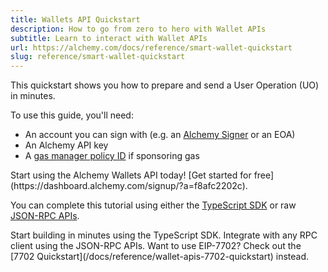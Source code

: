 ```yaml
---
title: Wallets API Quickstart
description: How to go from zero to hero with Wallet APIs
subtitle: Learn to interact with Wallet APIs
url: https://alchemy.com/docs/reference/smart-wallet-quickstart
slug: reference/smart-wallet-quickstart
---
```


This quickstart shows you how to prepare and send a User Operation (UO) in minutes.

To use this guide, you'll need:

- An account you can sign with (e.g. an [Alchemy Signer](/docs/wallets/signer/what-is-a-signer#alchemy-signer) or an EOA)
- An Alchemy API key
- A [gas manager policy ID](/wallets/transactions/sponsor-gas) if sponsoring gas

<Tip title="Don't have an API key?" icon="star">
  Start using the Alchemy Wallets API today! [Get started for
  free](https://dashboard.alchemy.com/signup/?a=f8afc2202c).
</Tip>

You can complete this tutorial using either the [TypeScript SDK](/wallets/smart-wallet-quickstart/sdk) or raw [JSON-RPC APIs](/wallets/smart-wallet-quickstart/api).

<CardGroup cols={2}>
  <Card
    title="Using SDK"
    href="/wallets/smart-wallet-quickstart/sdk"
    icon="code"
  >
    Start building in minutes using the TypeScript SDK.
  </Card>
  <Card
    title="Using JSON-RPC API"
    href="/wallets/smart-wallet-quickstart/api"
    icon="network-wired"
  >
    Integrate with any RPC client using the JSON-RPC APIs.
  </Card>
</CardGroup>

<Tip title="EIP-7702" icon="file-contract">
  Want to use EIP-7702? Check out the [7702
  Quickstart](/docs/reference/wallet-apis-7702-quickstart) instead.
</Tip>
